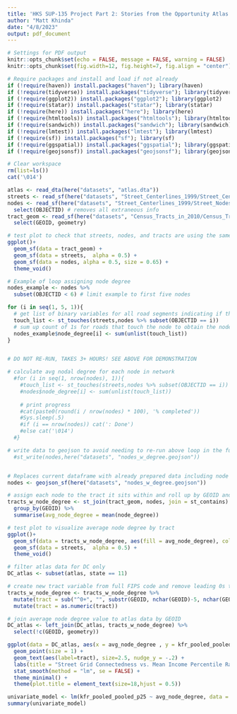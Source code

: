 ```yaml
---
title: 'HKS SUP-135 Project Part 2: Stories from the Opportunity Atlas'
author: "Matt Khinda"
date: "4/8/2023"
output: pdf_document
---
```


```r
# Settings for PDF output
knitr::opts_chunk$set(echo = FALSE, message = FALSE, warning = FALSE) 
knitr::opts_chunk$set(fig.width=12, fig.height=7, fig.align = "center") 

# Require packages and install and load if not already
if (!require(haven)) install.packages("haven"); library(haven)
if (!require(tidyverse)) install.packages("tidyverse"); library(tidyverse)
if (!require(ggplot2)) install.packages("ggplot2"); library(ggplot2)
if (!require(statar)) install.packages("statar"); library(statar)
if (!require(here)) install.packages("here"); library(here)
if (!require(htmltools)) install.packages("htmltools"); library(htmltools)
if (!require(sandwich)) install.packages("sandwich"); library(sandwich)
if (!require(lmtest)) install.packages("lmtest"); library(lmtest)
if (!require(sf)) install.packages("sf"); library(sf)
if (!require(ggspatial)) install.packages("ggspatial"); library(ggspatial)
if (!require(geojsonsf)) install.packages("geojsonsf"); library(geojsonsf)

# Clear workspace
rm(list=ls())
cat('\014')
```

```r
atlas <- read_dta(here("datasets", "atlas.dta"))
streets <- read_sf(here("datasets", "Street_Centerlines_1999/Street_Centerlines_1999.shp"))
nodes <- read_sf(here("datasets", "Street_Centerlines_1999/Street_Nodes_1999.shp")) %>%
  select(OBJECTID) # removes all extraneous info
tract_geom <- read_sf(here("datasets", "Census_Tracts_in_2010/Census_Tracts_in_2010.shp")) %>%
  select(GEOID, geometry)
```

```r
# test plot to check that streets, nodes, and tracts are using the same coordinate projection system
ggplot()+
  geom_sf(data = tract_geom) +
  geom_sf(data = streets,  alpha = 0.5) +
  geom_sf(data = nodes, alpha = 0.5, size = 0.65) +
  theme_void()
```

```r

# Example of loop assigning node degree
nodes_example <- nodes %>%
  subset(OBJECTID < 6) # limit example to first five nodes

for (i in seq(1, 5, 1)){
  # get list of binary variables for all road segments indicating if the segment touches the node
  touch_list <- st_touches(streets,nodes %>% subset(OBJECTID == i)) 
  # sum up count of 1s for roads that touch the node to obtain the node degree
  nodes_example$node_degree[i] <- sum(unlist(touch_list)) 
}


# DO NOT RE-RUN, TAKES 3+ HOURS! SEE ABOVE FOR DEMONSTRATION

# calculate avg nodal degree for each node in network 
  #for (i in seq(1, nrow(nodes), 1)){
    #touch_list <- st_touches(streets,nodes %>% subset(OBJECTID == i))
    #nodes$node_degree[i] <- sum(unlist(touch_list))
    
    # print progress
    #cat(paste0(round(i / nrow(nodes) * 100), '% completed'))
    #Sys.sleep(.5)
    #if (i == nrow(nodes)) cat(': Done')
    #else cat('\014')
  #}

# write data to geojson to avoid needing to re-run above loop in the future
  #st_write(nodes,here("datasets", "nodes_w_degree.geojson"))


# Replaces current dataframe with already prepared data including node degree
nodes <- geojson_sf(here("datasets", "nodes_w_degree.geojson"))

```

```r

# assign each node to the tract it sits within and roll up by GEOID and calculate average node degree
tracts_w_node_degree <- st_join(tract_geom, nodes, join = st_contains) %>%
  group_by(GEOID) %>%
  summarise(avg_node_degree = mean(node_degree))

# test plot to visualize average node degree by tract
ggplot()+
  geom_sf(data = tracts_w_node_degree, aes(fill = avg_node_degree), color = NA) +
  geom_sf(data = streets,  alpha = 0.5) +
  theme_void()
```

```r
# filter atlas data for DC only
DC_atlas <- subset(atlas, state == 11) 

# create new tract variable from full FIPS code and remove leading 0s to match atlas
tracts_w_node_degree <- tracts_w_node_degree %>%
  mutate(tract = sub("^0+", "", substr(GEOID, nchar(GEOID)-5, nchar(GEOID)))) %>%
  mutate(tract = as.numeric(tract))

# join average node degree value to atlas data by GEOID
DC_atlas <- left_join(DC_atlas, tracts_w_node_degree) %>%
  select(!c(GEOID, geometry))
```

```r
ggplot(data = DC_atlas, aes(x = avg_node_degree , y = kfr_pooled_pooled_p25)) + 
  geom_point(size = 1) + 
  geom_text(aes(label=tract), size=2.5, nudge_y = -.2) +
  labs(title = "Street Grid Connectedness vs. Mean Income Percentile Rank for Children of Low-Income Parents in Washington, DC", x = "Average Node Degree", y = "Mean Income Percentile Rank") +
  stat_smooth(method = "lm", se = FALSE) +
  theme_minimal() +
  theme(plot.title = element_text(size=18,hjust = 0.5))
```

```r
univariate_model <- lm(kfr_pooled_pooled_p25 ~ avg_node_degree, data = DC_atlas)
summary(univariate_model)
```











